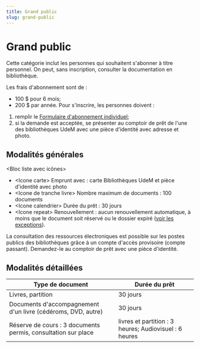 ```yaml
---
title: Grand public
slug: grand-public
---
```


# Grand public

Cette catégorie inclut les personnes qui souhaitent s'abonner à titre personnel. On peut, sans inscription, consulter la documentation en bibliothèque.

Les frais d'abonnement sont de :

- 100 $ pour 6 mois;
- 200 $ par année. Pour s'inscrire, les personnes doivent :

1. remplir le [Formulaire d'abonnement individuel](/static/obtenir/formulaire-abonnement-individuel.pdf);
2. si la demande est acceptée, se présenter au comptoir de prêt de l'une des bibliothèques UdeM avec une pièce d'identité avec adresse et photo.

## Modalités générales

<Bloc liste avec icônes>

- &lt;Icone carte> Emprunt avec : carte Bibliothèques UdeM et pièce d'identité avec photo
- &lt;Icone de tranche livre> Nombre maximum de documents : 100 documents
- &lt;Icone calendrier> Durée du prêt : 30 jours
- &lt;Icone repeat> Renouvellement : aucun renouvellement automatique, à moins que le document soit réservé ou le dossier expiré ([voir les exceptions](../obtenir/pret-renouvellement-emprunt/index.mdx)).

</Bloc>

La consultation des ressources électroniques est possible sur les postes publics des bibliothèques grâce à un compte d'accès provisoire (compte passant). Demandez-le au comptoir de prêt avec une pièce d'identité.

## Modalités détaillées

| Type de document                                              | Durée du prêt                                          |
| ------------------------------------------------------------- | ------------------------------------------------------ |
| Livres, partition                                             | 30 jours                                               |
| Documents d'accompagnement d'un livre (cédéroms, DVD, autre)  | 30 jours                                               |
| Réserve de cours : 3 documents permis, consultation sur place | livres et partition : 3 heures; Audiovisuel : 6 heures |
